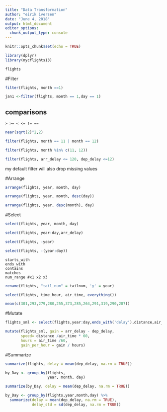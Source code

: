 ```yaml
---
title: "Data Transformation"
author: "eirik iversen"
date: "June 4, 2018"
output: html_document
editor_options: 
  chunk_output_type: console
---
```


```r
knitr::opts_chunk$set(echo = TRUE)
```

```r
library(dplyr)
library(nycflights13)
```

```r
flights
```
#Filter 
```r
filter(flights, month ==1)
```

```r
jan1 <-filter(flights, month == 1,day == 1)
```

## comparisons 
```
> >= < <= != ==
```

```r
near(sqrt(2)^2,2)
```

```r
filter(flights, month == 11 | month == 12)
```

```r
filter(flights, month %in% c(11, 12))
```

```r
filter(flights, arr_delay <= 120, dep_delay <=12)
```
my default filter will also drop missing values 

#Arrange 
```r
arrange(flights, year, month, day)
```

```r
arrange(flights, year, month, desc(day))
```

```r
arrange(flights, year, desc(month), day)
```

#Select 
```r
select(flights, year, month, day)
```

```r
select(flights, year:day,arr_delay)
```

```r
select(flights, -year)
```

```r
select(flights, -(year:day))
```

```
starts_with 
ends_with 
contains 
matches 
num_range #x1 x2 x3 
```

```r
rename(flights, "tail_num" = tailnum, 'y' = year)
```
```r
select(flights, time_hour, air_time, everything())
```

```r
mean(c(301,293,279,280,255,373,285,264,291,319,290,287))
```

#Mutate 
```r
flights_sml <- select(flights,year:day,ends_with('delay'),distance,air_time)
```

```r
mutate(flights_sml, gain = arr_delay - dep_delay,
       speed= distance /air_time * 60,
       hours = air_time /60,
       gain_per_hour = gain / hours)

```

#Summarize 
```r
summarize(flights, delay = mean(dep_delay, na.rm = TRUE))
```

```r
by_Day <- group_by(flights,
                   year, month, day)
```

```r
summarize(by_Day, delay = mean(dep_delay, na.rm = TRUE))
```

```r
by_Day <- group_by(flights,year,month,day) %>%
  summarize(delay = mean(dep_delay, na.rm = TRUE),
            delay_std = sd(dep_delay, na.rm = TRUE))
```













